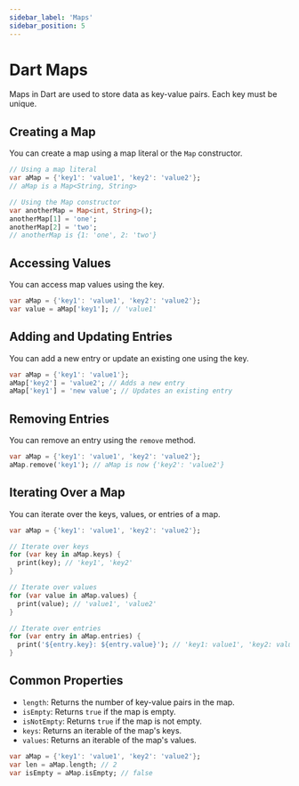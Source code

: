 ```yaml
---
sidebar_label: 'Maps'
sidebar_position: 5
---
```


# Dart Maps

Maps in Dart are used to store data as key-value pairs. Each key must be unique.

## Creating a Map

You can create a map using a map literal or the `Map` constructor.

```dart
// Using a map literal
var aMap = {'key1': 'value1', 'key2': 'value2'};
// aMap is a Map<String, String>

// Using the Map constructor
var anotherMap = Map<int, String>();
anotherMap[1] = 'one';
anotherMap[2] = 'two';
// anotherMap is {1: 'one', 2: 'two'}
```

## Accessing Values

You can access map values using the key.

```dart
var aMap = {'key1': 'value1', 'key2': 'value2'};
var value = aMap['key1']; // 'value1'
```

## Adding and Updating Entries

You can add a new entry or update an existing one using the key.

```dart
var aMap = {'key1': 'value1'};
aMap['key2'] = 'value2'; // Adds a new entry
aMap['key1'] = 'new value'; // Updates an existing entry
```

## Removing Entries

You can remove an entry using the `remove` method.

```dart
var aMap = {'key1': 'value1', 'key2': 'value2'};
aMap.remove('key1'); // aMap is now {'key2': 'value2'}
```

## Iterating Over a Map

You can iterate over the keys, values, or entries of a map.

```dart
var aMap = {'key1': 'value1', 'key2': 'value2'};

// Iterate over keys
for (var key in aMap.keys) {
  print(key); // 'key1', 'key2'
}

// Iterate over values
for (var value in aMap.values) {
  print(value); // 'value1', 'value2'
}

// Iterate over entries
for (var entry in aMap.entries) {
  print('${entry.key}: ${entry.value}'); // 'key1: value1', 'key2: value2'
}
```

## Common Properties

- `length`: Returns the number of key-value pairs in the map.
- `isEmpty`: Returns `true` if the map is empty.
- `isNotEmpty`: Returns `true` if the map is not empty.
- `keys`: Returns an iterable of the map's keys.
- `values`: Returns an iterable of the map's values.

```dart
var aMap = {'key1': 'value1', 'key2': 'value2'};
var len = aMap.length; // 2
var isEmpty = aMap.isEmpty; // false
```
